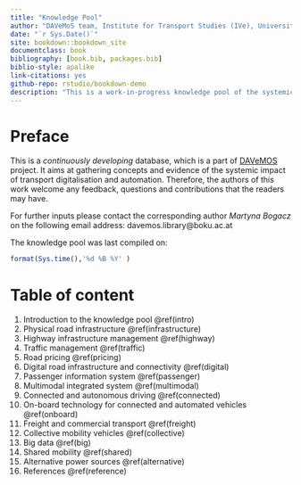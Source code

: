 ```yaml
---
title: "Knowledge Pool"
author: "DAVeMoS team, Institute for Transport Studies (IVe), University of Natural Resources and Life in Vienna, Austria"
date: "`r Sys.Date()`"
site: bookdown::bookdown_site
documentclass: book
bibliography: [book.bib, packages.bib]
biblio-style: apalike
link-citations: yes
github-repo: rstudio/bookdown-demo
description: "This is a work-in-progress knowledge pool of the systemic impact of transport digitalisation and automation."
---
```

# Preface {-}

This is a *continuously developing* database, which is a part of [DAVeMOS](https://www.davemos.online/) project. It aims at gathering concepts and evidence of the systemic impact of transport digitalisation and automation. Therefore, the authors of this work welcome any feedback, questions and contributions that the readers may have. <br/>

For further inputs please contact the corresponding author *Martyna Bogacz* on the following email address: davemos.library@boku.ac.at <br/>

The knowledge pool was last compiled on:

```r
format(Sys.time(),'%d %B %Y' )
```

# Table of content {-}

1. Introduction to the knowledge pool \@ref(intro)
2. Physical road infrastructure \@ref(infrastructure)
3. Highway infrastructure management \@ref(highway)
4. Traffic management \@ref(traffic)
5. Road pricing \@ref(pricing)
6. Digital road infrastructure and connectivity \@ref(digital)
7. Passenger information system \@ref(passenger)
8. Multimodal integrated system \@ref(multimodal)
9. Connected and autonomous driving \@ref(connected)
10. On-board technology for connected and automated vehicles \@ref(onboard)
11. Freight and commercial transport \@ref(freight)
12. Collective mobility vehicles \@ref(collective)
13. Big data \@ref(big)
14. Shared mobility \@ref(shared)
15. Alternative power sources \@ref(alternative)
16. References \@ref(reference)

